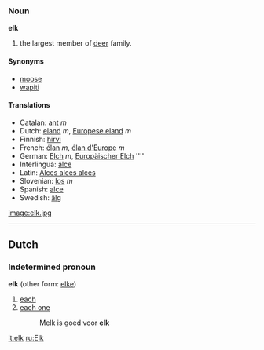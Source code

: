 === Noun ===
'''elk'''

#the largest member of [[deer]] family.

==== Synonyms ====
*[[moose]]
*[[wapiti]]

====Translations====
*Catalan: [[ant]] ''m''
*Dutch: [[eland]] ''m'', [[Europese eland]] ''m''
*Finnish: [[hirvi]]
*French: [[élan]] ''m'', [[élan d'Europe]] ''m''
*German: [[Elch]] ''m'', [[Europäischer Elch]] '''' 
*Interlingua: [[alce]]
*Latin: [[Alces alces alces]]
*Slovenian: [[los]] ''m''
*Spanish: [[alce]]
*Swedish: [[älg]]

[[image:elk.jpg]]

----
==Dutch==
===Indetermined pronoun===
'''elk''' (other form: [[elke]])

#[[each]]
#[[each one]]
#:Melk is goed voor '''elk'''

[[it:elk]]
[[ru:Elk]]
